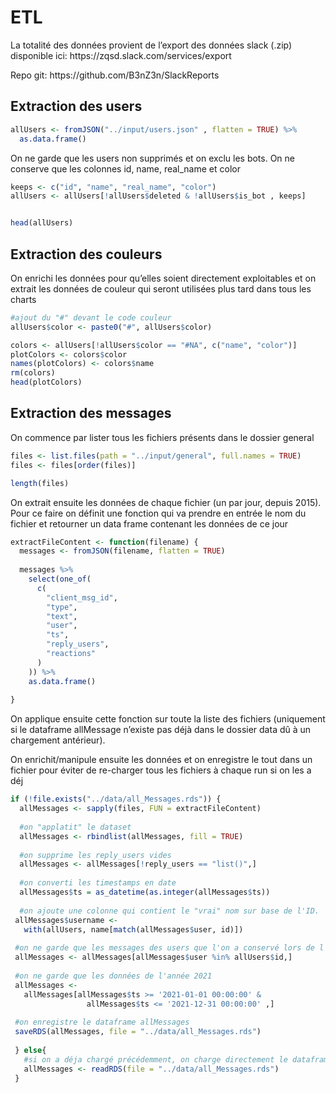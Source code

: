 # ETL
La totalité des données provient de l'export des données slack (.zip) disponible ici: https://zqsd.slack.com/services/export

Repo git: https://github.com/B3nZ3n/SlackReports


## Extraction des users

```r
allUsers <- fromJSON("../input/users.json" , flatten = TRUE) %>%
  as.data.frame()
```

On ne garde que les users non supprimés et on exclu les bots. On ne conserve que les colonnes id, name, real_name et color

```r
keeps <- c("id", "name", "real_name", "color")
allUsers <- allUsers[!allUsers$deleted & !allUsers$is_bot , keeps]


head(allUsers)
```

## Extraction des couleurs
On enrichi les données pour qu'elles soient directement exploitables et on extrait les données de couleur qui seront utilisées plus tard dans tous les charts

```r
#ajout du "#" devant le code couleur
allUsers$color <- paste0("#", allUsers$color)

colors <- allUsers[!allUsers$color == "#NA", c("name", "color")]
plotColors <- colors$color
names(plotColors) <- colors$name
rm(colors)
head(plotColors)
```



## Extraction des messages
On commence par lister tous les fichiers présents dans le dossier general


```r
files <- list.files(path = "../input/general", full.names = TRUE)
files <- files[order(files)]

length(files)

```
On extrait ensuite les données de chaque fichier (un par jour, depuis 2015). Pour ce faire on définit une fonction qui va prendre en entrée le nom du fichier et retourner un data frame contenant les données de ce jour


```r
extractFileContent <- function(filename) {
  messages <- fromJSON(filename, flatten = TRUE)
  
  messages %>%
    select(one_of(
      c(
        "client_msg_id",
        "type",
        "text",
        "user",
        "ts",
        "reply_users",
        "reactions"
      )
    )) %>%
    as.data.frame()
  
}
```


On applique ensuite cette fonction sur toute la liste des fichiers (uniquement si le dataframe allMessage n'existe pas déjà dans le dossier data dû à un chargement antérieur).

On enrichit/manipule ensuite les données et on enregistre le tout dans un fichier pour éviter de re-charger tous les fichiers à chaque run si on les a déj

```r
if (!file.exists("../data/all_Messages.rds")) {
  allMessages <- sapply(files, FUN = extractFileContent)
  
  #on "applatit" le dataset
  allMessages <- rbindlist(allMessages, fill = TRUE)
  
  #on supprime les reply_users vides
  allMessages <- allMessages[!reply_users == "list()",]
  
  #on converti les timestamps en date
  allMessages$ts = as_datetime(as.integer(allMessages$ts))
  
  #on ajoute une colonne qui contient le "vrai" nom sur base de l'ID.
 allMessages$username <-
   with(allUsers, name[match(allMessages$user, id)])
 
 #on ne garde que les messages des users que l'on a conservé lors de l'étape d'extraction des users
 allMessages <- allMessages[allMessages$user %in% allUsers$id,]
 
 #on ne garde que les données de l'année 2021
 allMessages <-
   allMessages[allMessages$ts >= '2021-01-01 00:00:00' &
                 allMessages$ts <= '2021-12-31 00:00:00' ,]
 
 #on enregistre le dataframe allMessages
 saveRDS(allMessages, file = "../data/all_Messages.rds")
 
 } else{
   #si on a déja chargé précédemment, on charge directement le dataframe
   allMessages <- readRDS(file = "../data/all_Messages.rds")
 }


```
